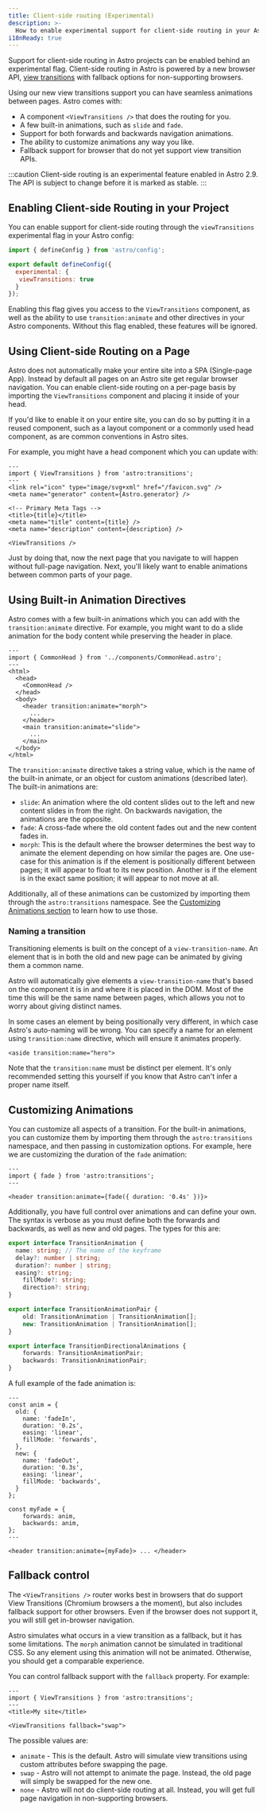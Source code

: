 ```yaml
---
title: Client-side routing (Experimental)
description: >-
  How to enable experimental support for client-side routing in your Astro site.
i18nReady: true
---
```


Support for client-side routing in Astro projects can be enabled behind an experimental flag. Client-side routing in Astro is powered by a new browser API, [view transitions](https://developer.chrome.com/docs/web-platform/view-transitions/) with fallback options for non-supporting browsers.

Using our new view transitions support you can have seamless animations between pages. Astro comes with:

- A component `<ViewTransitions />` that does the routing for you.
- A few built-in animations, such as `slide` and `fade`.
- Support for both forwards and backwards navigation animations.
- The ability to customize animations any way you like.
- Fallback support for browser that do not yet support view transition APIs.

:::caution
Client-side routing is an experimental feature enabled in Astro 2.9. The API is subject to change before it is marked as stable.
:::

## Enabling Client-side Routing in your Project

You can enable support for client-side routing through the `viewTransitions` experimental flag in your Astro config:

```js title="astro.config.mjs" ins={4-6}
import { defineConfig } from 'astro/config';

export default defineConfig({
  experimental: {
   viewTransitions: true
  }
});
```

Enabling this flag gives you access to the `ViewTransitions` component, as well as the ability to use `transition:animate` and other directives in your Astro components. Without this flag enabled, these features will be ignored.

## Using Client-side Routing on a Page

Astro does not automatically make your entire site into a SPA (Single-page App). Instead by default all pages on an Astro site get regular browser navigation. You can enable client-side routing on a per-page basis by importing the `ViewTransitions` component and placing it inside of your head.

If you'd like to enable it on your entire site, you can do so by putting it in a reused component, such as a layout component or a commonly used head component, as are common conventions in Astro sites.

For example, you might have a head component which you can update with:

```astro title="components/CommonHead.astro" ins={2,12}
---
import { ViewTransitions } from 'astro:transitions';
---
<link rel="icon" type="image/svg+xml" href="/favicon.svg" />
<meta name="generator" content={Astro.generator} />

<!-- Primary Meta Tags -->
<title>{title}</title>
<meta name="title" content={title} />
<meta name="description" content={description} />

<ViewTransitions />
```

Just by doing that, now the next page that you navigate to will happen without full-page navigation. Next, you'll likely want to enable animations between common parts of your page.

## Using Built-in Animation Directives

Astro comes with a few built-in animations which you can add with the `transition:animate` directive. For example, you might want to do a slide animation for the body content while preserving the header in place.

```astro
---
import { CommonHead } from '../components/CommonHead.astro';
---
<html>
  <head>
    <CommonHead />
  </head>
  <body>
    <header transition:animate="morph">
      ...
    </header>
    <main transition:animate="slide">
      ...
    </main>
  </body>
</html>
```

The `transition:animate` directive takes a string value, which is the name of the built-in animate, or an object for custom animations (described later). The built-in animations are:

- `slide`: An animation where the old content slides out to the left and new content slides in from the right. On backwards navigation, the animations are the opposite.
- `fade`: A cross-fade where the old content fades out and the new content fades in.
- `morph`: This is the default where the browser determines the best way to animate the element depending on how similar the pages are. One use-case for this animation is if the element is positionally different between pages; it will appear to float to its new position. Another is if the element is in the exact same position; it will appear to not move at all.

Additionally, all of these animations can be customized by importing them through the `astro:transitions` namespace. See the [Customizing Animations section](#customizing-animations) to learn how to use those.

### Naming a transition

Transitioning elements is built on the concept of a `view-transition-name`. An element that is in both the old and new page can be animated by giving them a common name.

Astro will automatically give elements a `view-transition-name` that's based on the component it is in and where it is placed in the DOM. Most of the time this will be the same name between pages, which allows you not to worry about giving distinct names.

In some cases an element by being positionally very different, in which case Astro's auto-naming will be wrong. You can specify a name for an element using `transition:name` directive, which will ensure it animates properly.

```astro
<aside transition:name="hero">
```

Note that the `transition:name` must be distinct per element. It's only recommended setting this yourself if you know that Astro can't infer a proper name itself.

## Customizing Animations

You can customize all aspects of a transition. For the built-in animations, you can customize them by importing them through the `astro:transitions` namespace, and then passing in customization options. For example, here we are customizing the duration of the `fade` animation:

```astro
---
import { fade } from 'astro:transitions';
---

<header transition:animate={fade({ duration: '0.4s' })}>
```

Additionally, you have full control over animations and can define your own. The syntax is verbose as you must define both the forwards and backwards, as well as new and old pages. The types for this are:

```ts
export interface TransitionAnimation {
  name: string; // The name of the keyframe
  delay?: number | string;
  duration?: number | string;
  easing?: string;
	fillMode?: string;
	direction?: string;
}

export interface TransitionAnimationPair {
	old: TransitionAnimation | TransitionAnimation[];
	new: TransitionAnimation | TransitionAnimation[];
}

export interface TransitionDirectionalAnimations {
	forwards: TransitionAnimationPair;
	backwards: TransitionAnimationPair;
}
```

A full example of the fade animation is:

```astro
---
const anim = {
  old: {
    name: 'fadeIn',
    duration: '0.2s',
    easing: 'linear',
    fillMode: 'forwards',
  },
  new: {
    name: 'fadeOut',
    duration: '0.3s',
    easing: 'linear',
    fillMode: 'backwards',
  }
};

const myFade = {
	forwards: anim,
	backwards: anim,
};
---

<header transition:animate={myFade}> ... </header>
```

## Fallback control

The `<ViewTransitions />` router works best in browsers that do support View Transitions (Chromium browsers a the moment), but also includes fallback support for other browsers. Even if the browser does not support it, you will still get in-browser navigation.

Astro simulates what occurs in a view transition as a fallback, but it has some limitations. The `morph` animation cannot be simulated in traditional CSS. So any element using this animation will not be animated. Otherwise, you should get a comparable experience.

You can control fallback support with the `fallback` property. For example:

```astro
---
import { ViewTransitions } from 'astro:transitions';
---
<title>My site</title>

<ViewTransitions fallback="swap">
```

The possible values are:

- `animate` - This is the default. Astro will simulate view transitions using custom attributes before swapping the page.
- `swap` - Astro will not attempt to animate the page. Instead, the old page will simply be swapped for the new one.
- `none` - Astro will not do client-side routing at all. Instead, you will get full page navigation in non-supporting browsers.

